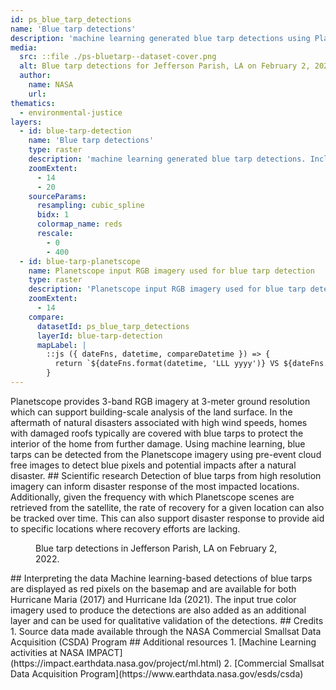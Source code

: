 ```yaml
---
id: ps_blue_tarp_detections
name: 'Blue tarp detections'
description: 'machine learning generated blue tarp detections using Planetscope 3-band RGB imagery'
media:
  src: ::file ./ps-bluetarp--dataset-cover.png
  alt: Blue tarp detections for Jefferson Parish, LA on February 2, 2022
  author:
    name: NASA
    url: 
thematics:
  - environmental-justice
layers:
  - id: blue-tarp-detection
    name: 'Blue tarp detections'
    type: raster
    description: 'machine learning generated blue tarp detections. Includes copyrighted material of Planet. All rights reserved.'
    zoomExtent:
      - 14
      - 20
    sourceParams:
      resampling: cubic_spline 
      bidx: 1
      colormap_name: reds
      rescale:
        - 0
        - 400
  - id: blue-tarp-planetscope
    name: Planetscope input RGB imagery used for blue tarp detection
    type: raster
    description: 'Planetscope input RGB imagery used for blue tarp detection. Includes copyrighted material of Planet. All rights reserved.'
    zoomExtent:
      - 14
    compare:
      datasetId: ps_blue_tarp_detections
      layerId: blue-tarp-detection
      mapLabel: |
        ::js ({ dateFns, datetime, compareDatetime }) => {
          return `${dateFns.format(datetime, 'LLL yyyy')} VS ${dateFns.format(compareDatetime, 'LLL yyyy')}`;
        }
---
```


<Block>
<Prose>
Planetscope provides 3-band RGB imagery at 3-meter ground resolution which can support building-scale analysis of the land surface. In the aftermath of natural disasters associated with high wind speeds, homes with damaged roofs typically are covered with blue tarps to protect the interior of the home from further damage. Using machine learning, blue tarps can be detected from the Planetscope imagery using pre-event cloud free images to detect blue pixels and potential impacts after a natural disaster.
</Prose>
</Block>

<Block>
<Prose>
## Scientific research
Detection of blue tarps from high resolution imagery can inform disaster response of the most impacted locations. Additionally, given the frequency with which Planetscope scenes are retrieved from the satellite, the rate of recovery for a given location can also be tracked over time. This can also support disaster response to provide aid to specific locations where recovery efforts are lacking.
</Prose>
</Block>

<Block type='full'>
<Figure>
  <Map
    datasetId='ps_blue_tarp_detections'
    layerId='blue-tarp-planetscope'
    zoom={17}
    dateTime='2017-02-11'
    compareDateTime='2022-02-12'
    center={[-90.0613, 29.914]}
  />
  <Caption
    attrAuthor='NASA'
    attrUrl='https://nasa.gov/'
  >
    Blue tarp detections in Jefferson Parish, LA on February 2, 2022.
  </Caption>
</Figure>
<Prose>
## Interpreting the data
Machine learning-based detections of blue tarps are displayed as red pixels on the basemap and are available for both Hurricane Maria (2017) and Hurricane Ida (2021). The input true color imagery used to produce the detections are also added as an additional layer and can be used for qualitative validation of the detections.
</Prose>
</Block>

<Block>
<Prose>
## Credits
</Prose>
</Block>
1. Source data made available through the NASA Commercial Smallsat Data Acquisition (CSDA) Program
<Block>
<Prose>
## Additional resources
1. [Machine Learning activities at NASA IMPACT](https://impact.earthdata.nasa.gov/project/ml.html)
2. [Commercial Smallsat Data Acquisition Program](https://www.earthdata.nasa.gov/esds/csda)
</Prose>
</Block>
